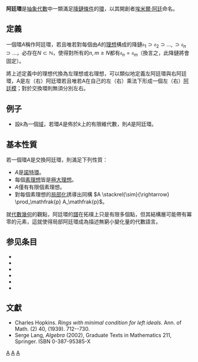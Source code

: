 '''阿廷環'''是[[抽象代數|抽象代數]]中一類滿足[[降鏈條件|降鏈條件]]的[[环_(代数)|環]]，以其開創者[[埃米爾·阿廷|埃米爾·阿廷]]命名。

== 定義 ==
一個環<math>A</math>稱作阿廷環，若且唯若對每個由<math>A</math>的[[理想_(环论)|理想]]構成的降鏈<math>\mathfrak{a}_1 \supset \mathfrak{a}_2 \supset \ldots, \supset\mathfrak{a}_n \supset\ldots</math>，必存在<math>N \subset \mathbb{N}</math>，使得對所有的<math>n,m \geq N</math>都有<math>\mathfrak{a}_n = \mathfrak{a}_m</math>（換言之，此降鏈將會固定）。

將上述定義中的理想代換為左理想或右理想，可以類似地定義左阿廷環與右阿廷環，A是左（右）阿廷環若且唯若A在自己的左（右）乘法下形成一個左（右）[[阿廷模|阿廷模]]；對於交換環則無須分別左右。

== 例子 ==
* 設<math>k</math>為一個[[体_(数学)|域]]，若環<math>A</math>是佈於<math>k</math>上的有限維代數，則<math>A</math>是阿廷環。

== 基本性質 ==
若一個環<math>A</math>是交換阿廷環，則滿足下列性質：

* <math>A</math>是[[諾特環|諾特環]]。
* 每個[[理想_(環論)|素理想]]皆是[[理想_(環論)|極大理想]]。
* <math>A</math>僅有有限個素理想。
* 對每個素理想的[[局部化|局部化]]誘導出同構 <math>A \stackrel{\sim}{\rightarrow} \prod_\mathfrak{p} A_\mathfrak{p}</math>。

就[[代數幾何|代數幾何]]的觀點，阿廷環的[[交換環譜|譜]]在拓樸上只是有限多個點，但其結構層可能帶有冪零的元素，這就使得局部阿廷環成為描述無窮小變化量的代數語言。

==参见条目==
* {{link-en|阿廷代數|Artin algebra}}
* {{link-en|阿廷理想|Artinian ideal}}
* {{link-en|Serial module}}
* {{link-en|Semiperfect ring}}
* {{鏈解|葛侖斯坦環}}
* {{鏈解|諾特環}}

== 文獻 ==
* Charles Hopkins. ''Rings with minimal condition for left ideals''. Ann. of Math. (2) 40, (1939). 712--730. 
* Serge Lang, ''Algebra'' (2002), Graduate Texts in Mathematics 211, Springer. ISBN 0-387-95385-X

[[Category:交換代數|A]]
[[Category:抽象代數|A]]
[[Category:環論|A]]